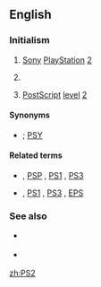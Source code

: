 {{also|PS/2}}
==English==
{{slim-wikipedia|PS2 (disambiguation)}}

===Initialism===
{{rfc-header|Initialism}}
{{head|en|initialism}}

# {{lb|en|video games}} [[Sony]] [[PlayStation]] [[2]]
# {{lb|en|computing}} {{misspelling of|PS/2|lang=en}}
# {{lb|en|software|publishing|typography}} [[PostScript]] [[level]] [[2]]

====Synonyms====
* {{sense|Sony}} {{l|en|PSX2}} {{qualifier|dated|rare|slang}} ; [[PSY]] {{qualifier|dated|rare|slang}}

====Related terms====
* {{sense|Sony}} {{l|en|PSX}} , [[PSP]] , [[PS1]] , [[PS3]]
* {{sense|publishing}} {{l|en|PS}} , [[PS1]] , [[PS3]] , [[EPS]]

===See also===
* {{sense|Sony}} {{projectlink|wikipedia|Sony PlayStation 2}}
* {{sense|publishing}} {{projectlink|wikipedia|PostScript}}

[[zh:PS2]]